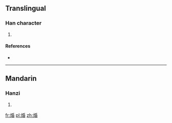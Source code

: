 ==Translingual==

===Han character===
{{Han char|rn=86|rad=火|as=08|sn=12|four=|canj=火竹心日 (FHPA)}}

# {{defn|Han|sort=火08}}

====References====
* {{Han ref|kx=0673.180|dkj=19105|dj=1081.180|hdz=32210.050|uh=711D|ud=28957}}

----

==Mandarin==

===Hanzi===
{{cmn-hanzi|pin=[[hùn]] ([[hun4]]), [[mó]] ([[mo2]])|wg=hun<sup>4</sup>, mo<sup>2</sup>}}

# {{defn|lang=cmn|sort=火08}}

[[fr:焝]]
[[pl:焝]]
[[zh:焝]]